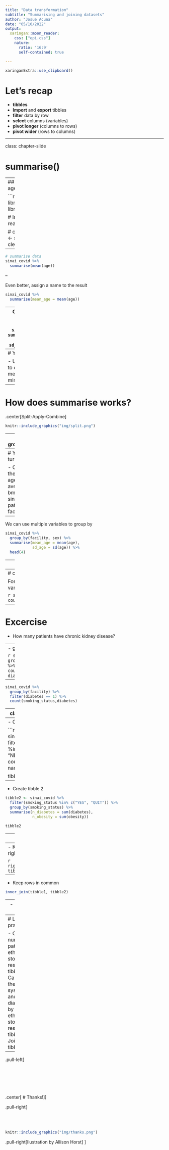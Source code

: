 ```yaml
---
title: "Data transformation"
subtitle: "Summarising and joining datasets"
author: "Josue Acuna"
date: "05/10/2022"
output:
  xaringan::moon_reader:
    css: ["epi.css"]
    nature:
      ratio: '16:9'
      self-contained: true

---
```

```r
xaringanExtra::use_clipboard()
```

# Let's recap

- **tibbles**
- **Import** and **export** tibbles
- **filter** data by row
- **select** columns (variables)
- **pivot longer** (columns to rows)
- **pivot wider** (rows to columns)

---

class: chapter-slide

# summarise()

---
## Calculate the average age of sinai covid patients

```r
# load libraries
library(tidyverse) 
library(janitor)

# Import data
sinai_covid <- read_csv("sinai_covid.csv")

# clean names
sinai_covid <- sinai_covid %>% 
  clean_names()
```
---

```r
# summarise data
sinai_covid %>% 
  summarise(mean(age))
```

--

Even better, assign a name to the result
```r
sinai_covid %>% 
  summarise(mean_age = mean(age))
```

---
Calculate more than one summarise
```r
sinai_covid %>% 
  summarise(mean_age = mean(age),
            sd_age = sd(age))
```


---
# Your turn!

- Use summarise to calculate the median, max and min values of age

---
# How does summarise works?

.center[Split-Apply-Combine]

```r
knitr::include_graphics("img/split.png")
```

---
# group_by() 

Get the mean age and sd of sinai covid patients by sex
```r
sinai_covid %>% 
  group_by(sex) %>% 
  summarise(mean_age = mean(age),
            sd_age = sd(age))
```

---
# Your turn!

- Calculate the median age, and average bmi of sinai covid patients by facility

---
We can use multiple variables to group by

```r
sinai_covid %>% 
  group_by(facility, sex) %>% 
  summarise(mean_age = mean(age),
            sd_age = sd(age)) %>% 
  head(4)
```

---
# Let's practice!

- Find the mean, median and sd of the systolic_bp by smoking status and sex

---
# count()

For qualitative variables

```r
sinai_covid %>% 
  count(smoking_status)
```

---
# Excercise

- How many patients have chronic kidney disease?

---
- group and count

```r
sinai_covid %>% 
  group_by(facility) %>% 
  count(smoking_status, diabetes)
```

---

```r
sinai_covid %>% 
  group_by(facility) %>% 
  filter(diabetes == 1) %>% 
  count(smoking_status,diabetes)
```

---
class: chapter-slide

# join()

---
- Create tibble 1

```r
tibble1 <- sinai_covid %>%
  filter(smoking_status %in% c("YES", "NEVER")) %>% 
  count(smoking_status, name = "total")

tibble1
```

---
- Create tibble 2

```r
tibble2 <- sinai_covid %>% 
  filter(smoking_status %in% c("YES", "QUIT")) %>% 
  group_by(smoking_status) %>% 
  summarise(n_diabetes = sum(diabetes),
            n_obesity = sum(obesity))

tibble2
```

---
- Join tibbles

- Keep rows from left tibble
```r
left_join(tibble1, tibble2)
```

---
- Keep rows from right tibble

```r
right_join(tibble1, tibble2)
```

---
- Keep rows in common

```r
inner_join(tibble1, tibble2)
```

---
- Keep all rows

```r
full_join(tibble1, tibble2)
```

---
# Let's practice

- Count the number of patients by ethnicity, store the result in tibble 1
- Calculate the mean systolic_bp and mean diastolic_bp by ethnicity, store the result in tibble 2
- Join the tibbles

---

.pull-left[<br><br><br><br><br><br><br>
.center[
# Thanks!
]
]

.pull-right[<br><br><br><br>
```r
knitr::include_graphics("img/thanks.png")
```

.pull-right[Ilustration by Allison Horst]
]
